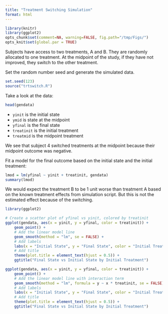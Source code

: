 ```yaml
---
title: "Treatment Switching Simulation"
format: html
---
```


```r
library(knitr)
library(ggplot2)
opts_chunk$set(comment=NA, warning=FALSE, fig.path="/tmp/Figs/")
opts_knit$set(global.par = TRUE)
```

Subjects have access to two treatments, A and B. They are randomly allocated
to one treatment. At the midpoint of the study, if they have not improved,
they switch to the other treatment.


Set the random number seed and generate the simulated data.

```r
set.seed(123)
source("trtswitch.R")
```

Take a look at the data:

```r
head(gendata)
```

- `yinit` is the initial state
- `ymid` is state at the midpoint
- `yfinal` is the final state
- `treatinit` is the initial treatment
- `treatmid` is the midpoint treatment

We see that subject 4 switched treatments at the midpoint because their midpoint
outcome was negative.

Fit a model for the final outcome based on the initial state and the initial
treatment:

```r
lmod = lm(yfinal ~ yinit + treatinit, gendata)
summary(lmod)
```

We would expect the treatment B to be 1 unit worse than treatment A based
on the known treatment effects from simulation script. But this is not
the estimated effect because of the switching.

```r
library(ggplot2)

# Create a scatter plot of yfinal vs yinit, colored by treatinit
ggplot(gendata, aes(x = yinit, y = yfinal, color = treatinit)) +
    geom_point() +
    # Add the linear model line
    geom_smooth(method = "lm", se = FALSE) +
    # Add labels
    labs(x = "Initial State", y = "Final State", color = "Initial Treatment") +
    # Add title
    theme(plot.title = element_text(hjust = 0.5)) +
    ggtitle("Final State vs Initial State by Initial Treatment")
```

```r
ggplot(gendata, aes(x = yinit, y = yfinal, color = treatinit)) +
    geom_point() +
    # Add the linear model line with interaction term
    geom_smooth(method = "lm", formula = y ~ x * treatinit, se = FALSE) +
    # Add labels
    labs(x = "Initial State", y = "Final State", color = "Initial Treatment") +
    # Add title
    theme(plot.title = element_text(hjust = 0.5)) +
    ggtitle("Final State vs Initial State by Initial Treatment")
```

